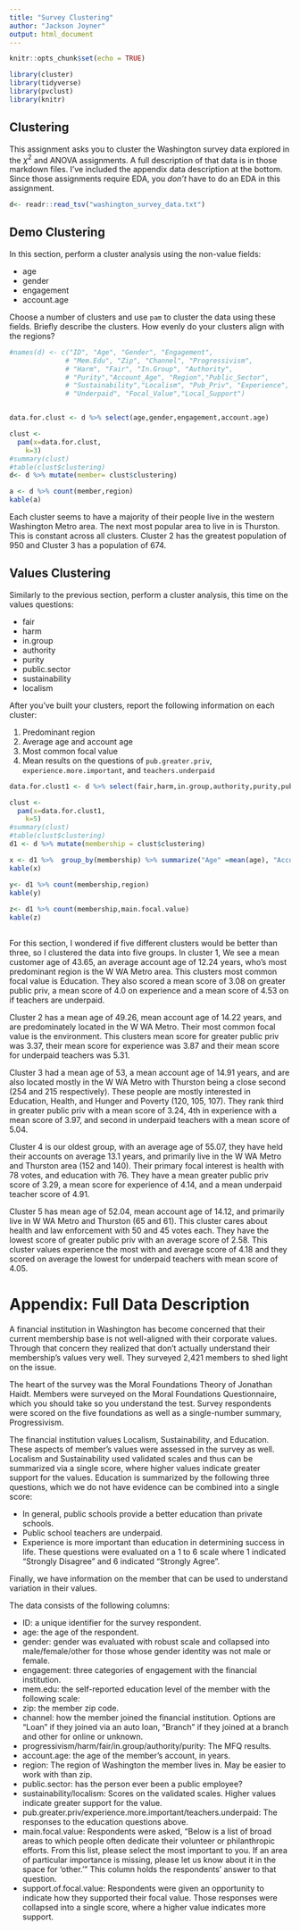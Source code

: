 ---
title: "Survey Clustering"
author: "Jackson Joyner"
output: html_document
---

```{r setup, include=FALSE}
knitr::opts_chunk$set(echo = TRUE)
```

```{r includes, echo=F, warning=F, message=F}
library(cluster)
library(tidyverse)
library(pvclust)
library(knitr)

```

## Clustering

This assignment asks you to cluster the Washington survey data explored in the 
$\chi^2$ and ANOVA assignments. A full description of that data is in those 
markdown files. I've included the appendix data description at the bottom. Since
those assignments require EDA, you _don't_ have to do an EDA in this assignment.

```{r}
d<- readr::read_tsv("washington_survey_data.txt")
```

## Demo Clustering

In this section, perform a cluster analysis using the non-value fields: 

* age
* gender
* engagement
* account.age

Choose a number of clusters and use `pam` to cluster the data using these fields. Briefly 
describe the clusters. How evenly do your clusters align with the regions?  
```{r data-input}
#names(d) <- c("ID", "Age", "Gender", "Engagement",
              # "Mem.Edu", "Zip", "Channel", "Progressivism",
              # "Harm", "Fair", "In.Group", "Authority",
              # "Purity","Account_Age", "Region","Public_Sector",
              # "Sustainability","Localism", "Pub_Priv", "Experience",
              # "Underpaid", "Focal_Value","Local_Support")


data.for.clust <- d %>% select(age,gender,engagement,account.age)

clust <- 
  pam(x=data.for.clust,
    k=3)
#summary(clust)
#table(clust$clustering)
d<- d %>% mutate(member= clust$clustering)

a <- d %>% count(member,region)
kable(a)

```
Each cluster seems to have a majority of their people live in the western Washington Metro area. The next most popular area to live in is Thurston. This is constant across all clusters. Cluster 2 has the greatest population of 950 and Cluster 3 has a population of 674. 



## Values Clustering

Similarly to the previous section, perform a cluster analysis, this time on the
values questions: 

* fair
* harm
* in.group
* authority
* purity
* public.sector
* sustainability
* localism

After you've built your clusters, report the following information on each 
cluster: 

1. Predominant region
1. Average age and account age
1. Most common focal value
1. Mean results on the questions of `pub.greater.priv`, `experience.more.important`,
and `teachers.underpaid`

```{r}
data.for.clust1 <- d %>% select(fair,harm,in.group,authority,purity,public.sector,sustainability,localism)

clust <- 
  pam(x=data.for.clust1,
    k=5)
#summary(clust)
#table(clust$clustering)
d1 <- d %>% mutate(membership = clust$clustering)

x <- d1 %>%  group_by(membership) %>% summarize("Age" =mean(age), "Account_Age" = mean(account.age), "Priv" =mean(pub.greater.priv), "Experience" =mean(experience.more.important), Underpaid = mean(teachers.underpaid))
kable(x)

y<- d1 %>% count(membership,region)
kable(y)
   
z<- d1 %>% count(membership,main.focal.value)
kable(z)
                                     
```
For this section, I wondered if five different clusters would be better than three, so I clustered the data into five groups. In cluster 1, We see a mean customer age of 43.65, an average account age of 12.24 years, who's most predominant region is the W WA Metro area. This clusters most common focal value is Education. They also scored a mean score of 3.08 on greater public priv, a mean score of 4.0 on experience and a mean score of 4.53 on if teachers are underpaid. 

Cluster 2 has a mean age of 49.26, mean account age of 14.22 years, and are predominately located in the W WA Metro. Their most common focal value is the environment. This clusters mean score for greater public priv was 3.37, their mean score for experience was 3.87 and their mean score for underpaid teachers was 5.31. 

Cluster 3 had a mean age of 53, a mean account age of 14.91 years, and are also located mostly in the W WA Metro with Thurston being a close second (254 and 215 respectively). These people are mostly interested in Education, Health, and Hunger and Poverty (120, 105, 107). They rank third in greater public priv with a mean score of 3.24, 4th in experience with a mean score of 3.97, and second in underpaid teachers with a mean score of 5.04.

Cluster 4 is our oldest group, with an average age of 55.07, they have held their accounts on average 13.1 years, and primarily live in the W WA Metro and Thurston area (152 and 140). Their primary focal interest is health with 78 votes, and education with 76. They have a mean greater public priv score of 3.29, a mean score for experience of 4.14, and a mean underpaid teacher score of 4.91.

Cluster 5 has mean age of 52.04, mean account age of 14.12, and primarily live in W WA Metro and Thurston (65 and 61). This cluster cares about health and law enforcement with 50 and 45 votes each. They have the lowest score of greater public priv with an average score of 2.58. This cluster values experience the most with and average score of 4.18 and they scored on average the lowest for underpaid teachers with mean score of 4.05. 




# Appendix: Full Data Description
A financial institution in Washington has become concerned that their current membership 
base is not well-aligned with their corporate values. Through that concern they 
realized that don't actually understand their membership's values very well. They 
surveyed 2,421 members to shed light on the issue. 

The heart of the survey was the Moral Foundations Theory of Jonathan Haidt. Members 
were surveyed on the Moral Foundations Questionnaire, which you should take so you 
understand the test. Survey respondents were scored on the five foundations as well 
as a single-number summary, Progressivism. 

The financial institution values Localism, Sustainability, and Education. These aspects 
of member's values were assessed in the survey as well. Localism and Sustainability used
validated scales and thus can be summarized via a single score, where higher values indicate
greater support for the values. Education is summarized by the following three questions, 
which we do not have evidence can be combined into a single score:

* In general, public schools provide a better education than private schools.
* Public school teachers are underpaid.
* Experience is more important than education in determining success in life.
These questions were evaluated on a 1 to 6 scale where 1 indicated "Strongly Disagree" and 
6 indicated "Strongly Agree". 

Finally, we have information on the member that can be used to understand variation 
in their values. 

The data consists of the following columns:

* ID: a unique identifier for the survey respondent.
* age: the age of the respondent.
* gender: gender was evaluated with robust scale and collapsed into male/female/other for 
  those whose gender identity was not male or female.
* engagement: three categories of engagement with the financial institution.
* mem.edu: the self-reported education level of the member with the following scale:
* zip: the member zip code. 
* channel: how the member joined the financial institution. Options are "Loan" if they joined 
  via an auto loan, "Branch" if they joined at a branch and other for online or unknown. 
* progressivism/harm/fair/in.group/authority/purity: The MFQ results.
* account.age: the age of the member's account, in years. 
* region: The region of Washington the member lives in. May be easier to work with than zip.
* public.sector: has the person ever been a public employee?
* sustainability/localism: Scores on the validated scales. Higher values indicate greater
  support for the value.
* pub.greater.priv/experience.more.important/teachers.underpaid: The responses to the 
  education questions above. 
* main.focal.value: Respondents were asked, "Below is a list of broad areas to which people 
  often dedicate their volunteer or philanthropic efforts. From this list, please select the 
  most important to you. If an area of particular importance is missing, please let us know 
  about it in the space for 'other.'" This column holds the respondents' answer to that question.
* support.of.focal.value: Respondents were given an opportunity to indicate how they 
  supported their focal value. Those responses were collapsed into a single score, where 
  a higher value indicates more support.





